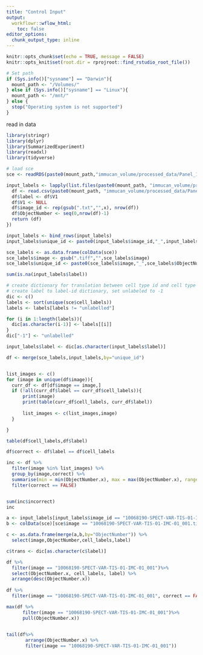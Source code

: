 ```yaml
---
title: "Control Input"
output:
  workflowr::wflow_html:
    toc: false
editor_options:
  chunk_output_type: inline
---
```


```r
knitr::opts_chunk$set(echo = TRUE, message = FALSE)
knitr::opts_knit$set(root.dir = rprojroot::find_rstudio_root_file())

# Set path
if (Sys.info()["sysname"] == "Darwin"){
  mount_path <- "/Volumes/"
} else if (Sys.info()["sysname"] == "Linux"){
  mount_path <- "/mnt/"
} else {
  stop("Operating system is not supported")
}
```

read in data
```r
library(stringr)
library(dplyr)
library(SummarizedExperiment)
library(readxl)
library(tidyverse)

# load sce
sce <- readRDS(paste0(mount_path,"immucan_volume/processed_data/Panel_1/cell_classification/sce_selected.rds"))

input_labels <- lapply(list.files(paste0(mount_path, "immucan_volume/processed_data/Panel_1/CellSighter/Input/CellTypes/cells2labels/")), function(x){
  df <- read.csv(paste0(mount_path, "immucan_volume/processed_data/Panel_1/CellSighter/Input/CellTypes/cells2labels/",x), header=F)
  df$label <- df$V1
  df$V1 <- NULL
  df$image_id <- rep(gsub(".txt","",x), nrow(df))
  df$ObjectNumber <- seq(0,nrow(df)-1)
  return (df)
})

input_labels <- bind_rows(input_labels)
input_labels$unique_id <- paste0(input_labels$image_id,"_",input_labels$ObjectNumber)

sce_labels <- as.data.frame(colData(sce))
sce_labels$image <- gsub(".tiff","",sce_labels$image)
sce_labels$unique_id <- paste0(sce_labels$image,"_",sce_labels$ObjectNumber)

sum(is.na(input_labels$label))
```

```r
# create dictionary for translation between cell type id and cell type label
# create label to label-id dictionary, set unlabeled to -1
dic <- c()
labels <- sort(unique(sce$cell_labels))
labels <- labels[labels != "unlabelled"]

for (i in 1:length(labels)){
  dic[as.character(i-1)] <- labels[[i]]
}
dic["-1"] <- "unlabelled"

input_labels$label <- dic[as.character(input_labels$label)]
```



```r
df <- merge(sce_labels,input_labels,by="unique_id")


list_images <- c()
for (image in unique(df$image)){
  curr_df <- df[df$image == image,]
  if (!all(curr_df$label == curr_df$cell_labels)){
      print(image)
      print(table(curr_df$cell_labels, curr_df$label))
      
      list_images <- c(list_images,image)
  }

}

table(df$cell_labels,df$label)
```


```r

df$correct <- df$label == df$cell_labels

inc <- df %>%
  filter(image %in% list_images) %>%
  group_by(image,correct) %>%
  summarise(min = min(ObjectNumber.x), max = max(ObjectNumber.x), range = max - min + 1, incorrect = sum(!correct)) %>%
  filter(correct == FALSE)


sum(inc$incorrect)
inc
```

```r

a <- input_labels[input_labels$image_id == "10068190-SPECT-VAR-TIS-01-IMC-01_001",]
b <- colData(sce)[sce$image == "10068190-SPECT-VAR-TIS-01-IMC-01_001.tiff",]

c <- as.data.frame(merge(a,b,by="ObjectNumber")) %>%
  select(image,ObjectNumber,cell_labels,label)

c$trans <- dic[as.character(c$label)]

df %>%
  filter(image == "10068190-SPECT-VAR-TIS-01-IMC-01_001")%>%
  select(ObjectNumber.x, cell_labels, label) %>%
  arrange(desc(ObjectNumber.x))
  
df %>%
  filter(image == "10068190-SPECT-VAR-TIS-01-IMC-01_001", correct == FALSE)

max(df %>%
      filter(image == "10068190-SPECT-VAR-TIS-01-IMC-01_001")%>%
      pull(ObjectNumber.x))
  

tail(df%>%
       arrange(ObjectNumber.x) %>%
       filter(image == "10068190-SPECT-VAR-TIS-01-IMC-01_001"))


```

